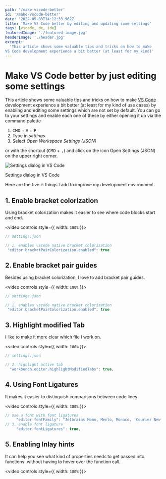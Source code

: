 ```yaml
---
path: '/make-vscode-better'
id: '/make-vscode-better'
date: '2022-05-03T14:12:33.962Z'
title: 'Make VS Code better by editing and updating some settings'
tags: [vscode, dx, ide]
featuredImage: './featured-image.jpg'
headerImage: './header.jpg'
excerpt:
  'This article shows some valuable tips and tricks on how to make
VS Code development experience a bit better (at least for my kind)'
---
```



# Make VS Code better by just editing some settings

This article shows some valuable tips and tricks on how to make
[VS Code](https://code.visualstudio.com/) development experience a bit better (at least for my kind
of use cases) by enabling and editing some settings which are not set by default. You can go to your
settings and enable each one of these by either opening it up via the command palette

1. <Kbd>CMD</Kbd> + <Kbd>⌘</Kbd> + <Kbd>P</Kbd>
2. Type in _settings_
3. Select _Open Workspace Settings (JSON)_

or with the shortcut (<Kbd>CMD</Kbd> + <Kbd>,</Kbd>) and click on the icon Open Settings (JSON) on
the upper right corner.

![Settings dialog in VS Code](./settings.png)

Settings dialog in VS Code

Here are the five 🔥 things I add to improve my development environment.

## 1. Enable bracket colorization

Using bracket colorization makes it easier to see where code blocks start and end.

<video controls style={{ width: `100%` }}>
  <source src={bracketColorizerVideo} type="video/mp4" />
</video>

```jsx
// settings.json

// 1. enables vscode native bracket colorization
 "editor.bracketPairColorization.enabled": true
```

## 2. Enable bracket pair guides

Besides using bracket colorization, I love to add bracket pair guides.

<video controls style={{ width: `100%` }}>
  <source src={bracketPairColorization} type="video/mp4" />
</video>

```jsx
// settings.json

// 1. enables vscode native bracket colorization
 "editor.bracketPairColorization.enabled": true
```

## 3. Highlight modified Tab

I like to make it more clear which file I work on.

<video controls style={{ width: `100%` }}>
  <source src={highlightModifiedTab} type="video/mp4" />
</video>

```jsx
// settings.json

// 2. highlight active tab
  "workbench.editor.highlightModifiedTabs": true,
```

## 4. Using Font Ligatures

It makes it easier to distinguish comparisons between code lines.

<video controls style={{ width: `100%` }}>
  <source src={fontLigatureVideo} type="video/mp4" />
</video>

```jsx
// use a font with font ligatures
	 "editor.fontFamily": "Jetbrains Mono, Menlo, Monaco, 'Courier New', monospace",
// 3. enable font ligature
	 "editor.fontLigatures": true,
```

## 5. Enabling Inlay hints

It can help you see what kind of properties needs to get passed into functions. without having to
hover over the function call.

<video controls style={{ width: `100%` }}>
  <source src={inlayHintsVideo} type="video/mp4" />
</video>
